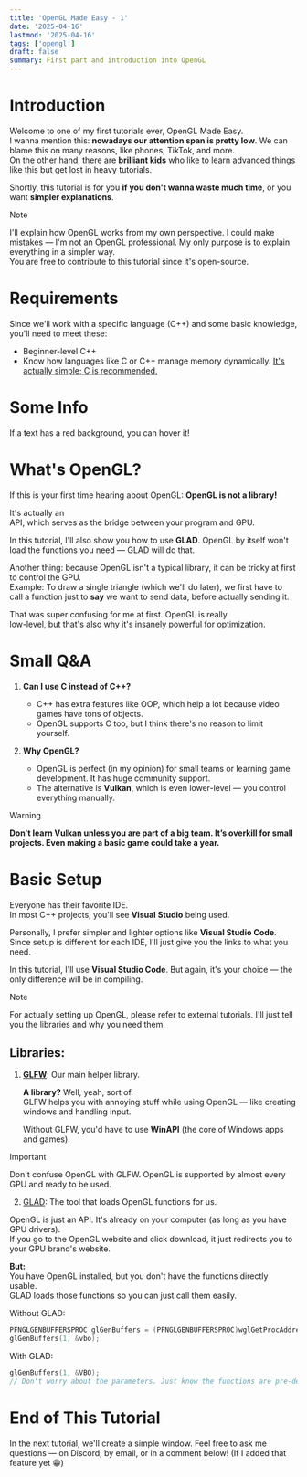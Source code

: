 ```yaml
---
title: 'OpenGL Made Easy - 1'
date: '2025-04-16'
lastmod: '2025-04-16'
tags: ['opengl']
draft: false
summary: First part and introduction into OpenGL
---
```


# Introduction

Welcome to one of my first tutorials ever, OpenGL Made Easy.  
I wanna mention this: **nowadays our attention span is pretty low**. We can blame this on many reasons, like phones, TikTok, and more.  
On the other hand, there are **brilliant kids** who like to learn advanced things like this but get lost in heavy tutorials.

Shortly, this tutorial is for you **if you don't wanna waste much time**, or you want **simpler explanations**.

> [!NOTE]  
> I'll explain how OpenGL works from my own perspective. I could make mistakes — I'm not an OpenGL professional. My only purpose is to explain everything in a simpler way.  
> You are free to contribute to this tutorial since it's open-source.

# Requirements

Since we'll work with a specific language (C++) and some basic knowledge, you'll need to meet these:

- Beginner-level C++
- Know how languages like C or C++ manage memory dynamically. [It's actually simple; C is recommended.](https://www.w3schools.com/c/c_memory_management.php)

# Some Info

If a text has a red background, <MyTooltip content="Hello!"><span className="px-2 p-1 bg-red-500/30 rounded-md font-bold">you can hover it!</span></MyTooltip>

# What's OpenGL?

If this is your first time hearing about OpenGL: **OpenGL is not a library!**

It's actually an  
<MyTooltip content="Means application programming interface, imagine it as a bridge between two towns. You use this bridge to connect to the other town."><span className="px-2 p-1 bg-red-500/30 rounded-md font-bold">API</span></MyTooltip>,
which serves as the bridge between your program and GPU.

In this tutorial, I'll also show you how to use **GLAD**. OpenGL by itself won't load the functions you need — GLAD will do that.

Another thing: because OpenGL isn't a typical library, it can be tricky at first to control the GPU.  
Example: To draw a single triangle (which we'll do later), we first have to call a function just to **say** we want to send data, before actually sending it.

That was super confusing for me at first. OpenGL is really  
<MyTooltip content="Low-Level means how close you are to pure machine code. OpenGL is low-level because it's close to the GPU code."><span className="px-2 p-1 bg-red-500/30 rounded-md font-bold">low-level</span></MyTooltip>,
but that's also why it's insanely powerful for optimization.

# Small Q&A

1. **Can I use C instead of C++?**  
   - C++ has extra features like OOP, which help a lot because video games have tons of objects.  
   - OpenGL supports C too, but I think there's no reason to limit yourself.

2. **Why OpenGL?**  
   - OpenGL is perfect (in my opinion) for small teams or learning game development. It has huge community support.  
   - The alternative is **Vulkan**, which is even lower-level — you control everything manually.  
   
> [!WARNING]  
> **Don't learn Vulkan unless you are part of a big team. It’s overkill for small projects. Even making a basic game could take a year.**

# Basic Setup

Everyone has their favorite IDE.  
In most C++ projects, you'll see **Visual Studio** being used.

Personally, I prefer simpler and lighter options like **Visual Studio Code**.  
Since setup is different for each IDE, I'll just give you the links to what you need.

In this tutorial, I'll use **Visual Studio Code**. But again, it's your choice — the only difference will be in compiling.

> [!NOTE]  
> For actually setting up OpenGL, please refer to external tutorials. I'll just tell you the libraries and why you need them.

## Libraries:

1. [**GLFW**](https://www.glfw.org/): Our main helper library.

   **A library?** Well, yeah, sort of.  
   GLFW helps you with annoying stuff while using OpenGL — like creating windows and handling input.

   Without GLFW, you'd have to use **WinAPI** (the core of Windows apps and games).

> [!IMPORTANT]  
> Don't confuse OpenGL with GLFW. OpenGL is supported by almost every GPU and ready to be used.

2. [GLAD](https://glad.dav1d.de/): The tool that loads OpenGL functions for us.

OpenGL is just an API. It's already on your computer (as long as you have GPU drivers).  
If you go to the OpenGL website and click download, it just redirects you to your GPU brand's website.

**But:**  
You have OpenGL installed, but you don't have the functions directly usable.  
GLAD loads those functions so you can just call them easily.

Without GLAD:
```cpp
PFNGLGENBUFFERSPROC glGenBuffers = (PFNGLGENBUFFERSPROC)wglGetProcAddress("glGenBuffers");
glGenBuffers(1, &vbo);
```
With GLAD:
```cpp
glGenBuffers(1, &VBO);
// Don't worry about the parameters. Just know the functions are pre-defined!
```
# End of This Tutorial

In the next tutorial, we'll create a simple window.
Feel free to ask me questions — on Discord, by email, or in a comment below! (If I added that feature yet 😁)